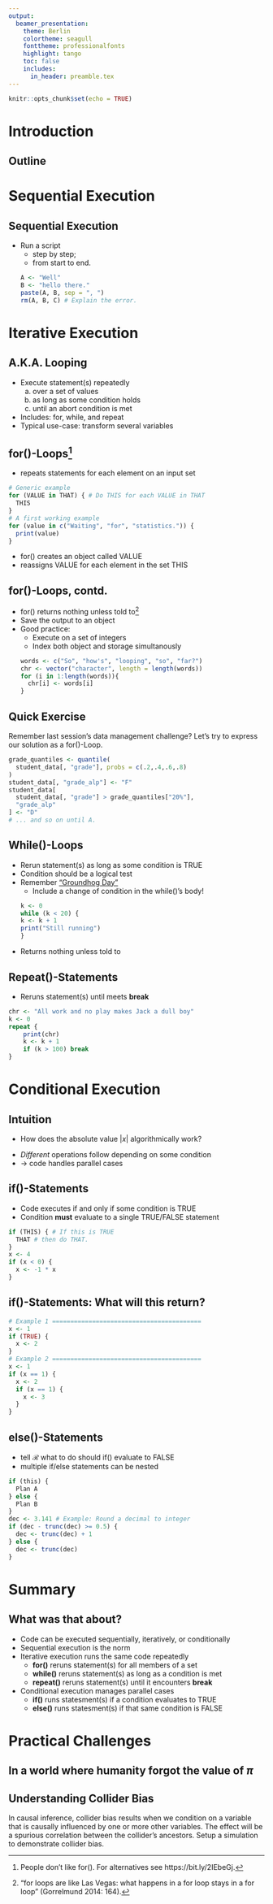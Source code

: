```yaml
---
output:
  beamer_presentation:
    theme: Berlin
    colortheme: seagull
    fonttheme: professionalfonts
    highlight: tango
    toc: false
    includes:
      in_header: preamble.tex
---
```

```r
knitr::opts_chunk$set(echo = TRUE)
```

\maketitle
# Introduction

## Outline
\tableofcontents

# Sequential Execution

## Sequential Execution

- Run a script
  - step by step;
  - from start to end.
```r
A <- "Well"
B <- "hello there."
paste(A, B, sep = ", ")
rm(A, B, C) # Explain the error.
```

# Iterative Execution

## A.K.A. Looping

- Execute statement(s) repeatedly
  a. over a set of values
  b. as long as some condition holds
  c. until an abort condition is met
- Includes: for, while, and repeat
- Typical use-case: transform several variables

## for()-Loops[^1]
- repeats statements for each element on an input set
```r
# Generic example
for (VALUE in THAT) { # Do THIS for each VALUE in THAT
  THIS
}
# A first working example
for (value in c("Waiting", "for", "statistics.")) {
  print(value)
}
```
- for() creates an object called VALUE
- reassigns VALUE for each element in the set THIS

[^1]: People don't like for(). For alternatives see https://bit.ly/2IEbeGj.

## for()-Loops, contd.
- for() returns nothing unless told to[^2]
- Save the output to an object
- Good practice:
  - Execute on a set of integers
  - Index both object and storage simultanously
```r
words <- c("So", "how's", "looping", "so", "far?")
chr <- vector("character", length = length(words))
for (i in 1:length(words)){
	chr[i] <- words[i]
}
```

[^2]: "for loops are like Las Vegas: what happens in a for loop stays in a for loop" (Gorrelmund 2014: 164).

## Quick Exercise

Remember last session's data management challenge? Let's
try to express our solution as a for()-Loop.
```r
grade_quantiles <- quantile(
  student_data[, "grade"], probs = c(.2,.4,.6,.8)
)
student_data[, "grade_alp"] <- "F"
student_data[
  student_data[, "grade"] > grade_quantiles["20%"],
  "grade_alp"
] <- "D"
# ... and so on until A.
```



## While()-Loops
- Rerun statement(s) as long as some condition is TRUE
- Condition should be a logical test
- Remember ["Groundhog Day"](https://www.imdb.com/title/tt0107048/)
  - Include a change of condition in the while()'s body!
```r
k <- 0
while (k < 20) {
  k <- k + 1 
  print("Still running") 
}
```
- Returns nothing unless told to

## Repeat()-Statements
- Reruns statement(s) until meets **break**
```r
chr <- "All work and no play makes Jack a dull boy" 
k <- 0
repeat {
	print(chr)
	k <- k + 1
	if (k > 100) break
}
```

\begin{block}{But\dots}
  How do we tell $\mathcal{R}$ to execute some code conditionally?
\end{block}

# Conditional Execution

## Intuition
  - How does the absolute value $|x|$ algorithmically work?
  
\begin{figure}
  \centering
  \includegraphics[scale = .6]{./fig/abs_value.png}
\end{figure}

- *Different* operations follow depending on some condition
- $\rightarrow$ code handles parallel cases

## if()-Statements

- Code executes if and only if some condition is TRUE
- Condition **must** evaluate to a single TRUE/FALSE statement
```r
if (THIS) { # If this is TRUE
  THAT # then do THAT.
}
x <- 4
if (x < 0) {
  x <- -1 * x
}
```

## if()-Statements: What will this return?
```r
# Example 1 =========================================
x <- 1
if (TRUE) {
  x <- 2
}
# Example 2 =========================================
x <- 1
if (x == 1) {
  x <- 2
  if (x == 1) {
    x <- 3
  }
}
```

## else()-Statements
- tell $\mathcal{R}$ what to do should if() evaluate to FALSE
- multiple if/else statements can be nested
```r
if (this) {
  Plan A
} else {
  Plan B
}
dec <- 3.141 # Example: Round a decimal to integer
if (dec - trunc(dec) >= 0.5) {
  dec <- trunc(dec) + 1
} else {
  dec <- trunc(dec)
}
```

# Summary

## What was that about?

- Code can be executed sequentially, iteratively, or conditionally
- Sequential execution is the norm
- Iterative execution runs the same code repeatedly
  - **for()** reruns statement(s) for all members of a set
  - **while()** reruns statement(s) as long as a condition is met
  - **repeat()** reruns statement(s) until it encounters **break**
- Conditional execution manages parallel cases
  - **if()** runs statesment(s) if a condition evaluates to TRUE
  - **else()** runs statesment(s) if that same condition is FALSE

# Practical Challenges

## In a world where humanity forgot the value of $\pi$ \dots

\begin{columns}
  \begin{column}{.5\textwidth}
    {\dots} we will uplift civilization by Monte Carlo simulation.
    \bigskip
    
    Set up a simulation which allows you to generate an estimate
    of $\pi$ from the chance to hit a circle perfectly inscribed
    in a square with a randomly thrown dart.
  \end{column}
  \begin{column}{.5\textwidth}
    \begin{figure}
      \centering
      \includegraphics[scale = .5]{./fig/circle-in-square-red.png}
    \end{figure}
    \begin{align*}
      p(Hit) &= \frac{A_{ci}}{A_{sq}} = \frac{\pi r^2}{(2r)^2}\\
      \pi &= 4p(Hit)
    \end{align*}
  \end{column}
\end{columns}

## Understanding Collider Bias

In causal inference, collider bias results when we condition on a 
variable that is causally influenced by one or more other 
variables. The effect will be a spurious correlation between the
collider's ancestors. Setup a simulation to demonstrate collider
bias.

\begin{figure}
  \centering
  \includegraphics[scale = .5]{./fig/collider_bias.png}
  \caption{Collider Bias Visualized\footnote{
    Ellwert, F. 2013. Graphical Causal Models. In: S.L. Morgan 
      (ed.), Handbook of Causal Analysis for Social Research, p. 
      251
    }
  }
\end{figure}
